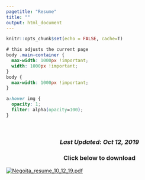 ```yaml
---
pagetitle: "Resume"
title: ""
output: html_document
---
```


```r
knitr::opts_chunk$set(echo = FALSE, cache=T)
```


```css
# this adjusts the current page
body .main-container {
  max-width: 1000px !important;
  width: 1000px !important;
}
body {
  max-width: 1000px !important;
}

a:hover img {
  opacity: 1;
  filter: alpha(opacity=100);
}
```

<br>
<h3 style="text-align:center">*Last Updated: Oct 12, 2019*</h3>
<h3 style="text-align:center">**Click below to download**</h3>


<a href="resumes/resume_10_12_19.pdf" target="_blank">
<img src="resumes/resume_10_12_19.png" alt="Negoita_resume_10_12_19.pdf " style="border:0;" class="resume center"> 
</a>